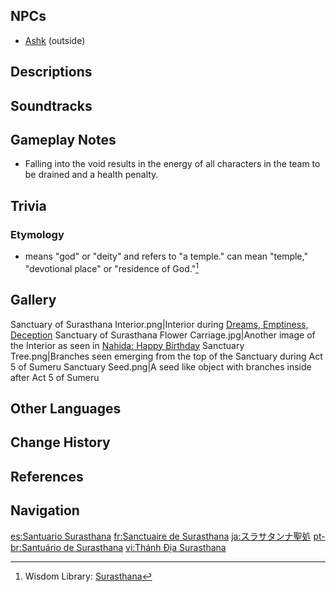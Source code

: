 {{Location Infobox
|image        = <gallery>
Sanctuary of Surasthana.png|Exterior
Sanctuary of Surasthana Interior Normal.png|Interior
Point of Interest Sanctuary of Surasthana Map Location.png|Map
</gallery>
|type         = Point of Interest
|type2        = Instance
|icon         = Icon Sanctuary of Surasthana.png
|region       = Sumeru
|subregion    = Dharma Forest
|area         = Avidya Forest
|subarea      = Sumeru City
|poi          = The Akademiya
}}
{{Location Intro|The '''Sanctuary of Surasthana'''|description=<p>{{If Self|Sanctuary of Surasthana|It|The Sanctuary of Surasthana}} is the residence of [[Lesser Lord Kusanali]], the current [[Dendro Archon]]. Until recently, it was also her prison, as the sages of [[Sumeru Akademiya]] had kept her in there for five hundred years.</p><!--

--><p>The interior is accessible after completing {{Quest|Jnagarbha Day}}.</p>}}
<!--
==Features==
-->
==NPCs==
* [[Ashk]] (outside)

==Descriptions==
{{Description|The palace located at the top of Sumeru City. It is believed to be the residence of the current Dendro Archon, "Lesser Lord Kusanali." No one apart from the sages of the Akademiya has ever seen this deity with their own eyes for the last few hundred years.|Original [[Map]] description}}

{{Description|A palace located at the highest point of Sumeru City that is said to be the abode of the current Dendro Archon, Lesser Lord Kusanali. For centuries, under the guidance of the sages, the light of wisdom has shone out from here to illuminate the entirety of Sumeru.|Map description after completing {{Quest|Akasha Pulses, the Kalpa Flame Rises}}}}

==Soundtracks==
{{Soundtracks by Category Table|type=location}}

== Gameplay Notes ==

* Falling into the void results in the energy of all characters in the team to be drained and a health penalty. 

==Trivia==
===Etymology=== 
* {{lang|Sura|sa=सुर|sa_rm=sura}} means "god" or "deity" and {{lang|sthana|sa=स्थान|sa_rm=sthāna}} refers to "a temple." {{Lang|Surasthana|sa=सुरस्थान|sa_rm=Surasthāna}} can mean "temple," "devotional place" or "residence of God."<ref>Wisdom Library: [https://www.wisdomlib.org/definition/surasthana Surasthana]</ref>

==Gallery==
<gallery>
Sanctuary of Surasthana Interior.png|Interior during [[Dreams, Emptiness, Deception]]
Sanctuary of Surasthana Flower Carriage.jpg|Another image of the Interior as seen in [https://youtu.be/DWlWuVU4ZiI Nahida: Happy Birthday]
Sanctuary Tree.png|Branches seen emerging from the top of the Sanctuary during Act 5 of Sumeru
Sanctuary Seed.png|A seed like object with branches inside after Act 5 of Sumeru
</gallery>

==Other Languages==
{{Other Languages
|en      = Sanctuary of Surasthana
|zhs     = 净善宫
|zhs_rm  = Jìngshàn-gōng
|zht     = 淨善宮
|zht_rm  = Jìngshàn-gōng
|zh_tl   = Palace of Pure Goodness
|ja      = スラサタンナ{{Rubi|聖|せい|処|しょ}}
|ja_rm   = Surasatanna Seisho
|ja_tl   = Sanctuary of Surasthana
|ko      = {{tt|정선궁|淨善宮}}
|ko_tl   = Palace of Pure Goodness
|es      = Santuario Surasthana
|es_tl   = Surasthana Sanctuary
|fr      = Sanctuaire de Surasthana
|fr_tl   = Sanctuary of Surasthana
|ru      = Храм Сурастаны
|ru_tl   = Temple of Surasthana
|th      = Sanctuary of Surasthana
|vi      = Thánh Địa Surasthana
|vi_tl   = Surasthana Sanctuary
|de      = Heiligtum von Surasthana
|de_tl   = Sanctuary of Surasthana
|id      = Sanctuary of Surasthana
|pt      = Santuário de Surasthana
|pt_tl   = 
|tr      = Surasthana Mabedi
|tr_tl   = 
|it      = Santuario di Surasthana
|it_tl   = 
}}

==Change History==
{{Change History|3.0}}

==References==
{{Reflist}}

==Navigation==
{{PoI Navbox|Sumeru}}

[[es:Santuario Surasthana]]
[[fr:Sanctuaire de Surasthana]]
[[ja:スラサタンナ聖処]]
[[pt-br:Santuário de Surasthana]]
[[vi:Thánh Địa Surasthana]]
